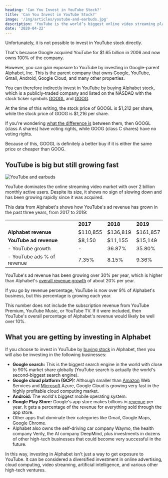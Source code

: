 ```yaml
---
heading: 'Can You Invest in YouTube Stock?'
title: 'Can You Invest in YouTube Stock?'
image: '/img/articles/youtube-and-earbuds.jpg'
description: 'YouTube is the world’s biggest online video streaming platform with over 2 billion users. You can gain exposure to YouTube by investing in Alphabet stock.'
date: '2020-04-22'
---
```


Unfortunately, it is not possible to invest in YouTube stock directly.

That's because Google acquired YouTube for $1.65 billion in 2006 and now owns 100% of the company.

However, you can gain exposure to YouTube by investing in Google-parent Alphabet, Inc. This is the parent company that owns Google, YouTube, Gmail, Android, Google Cloud, and many other properties.

You can therefore indirectly invest in YouTube by buying Alphabet stock, which is a publicly-traded company and listed on the NASDAQ with the stock ticker symbols [GOOGL](/stocks/googl/) and [GOOG](/stocks/goog/).

At the time of this writing, the stock price of GOOGL is $1,212 per share, while the stock price of GOOG is $1,216 per share.

If you're wondering [what the difference is](/goog-vs-googl-stock/) between them, then GOOGL (class A shares) have voting rights, while GOOG (class C shares) have no voting rights.

Because of this, GOOGL is definitely a better buy if it is either the same price or cheaper than GOOG.

## YouTube is big but still growing fast

<img
	src="/img/articles/youtube-and-earbuds.jpg"
	alt="YouTube and earbuds"
	width={1200}
	height={630}
/>

YouTube dominates the online streaming video market with over 2 billion monthly active users. Despite its size, it shows no sign of slowing down and has been growing rapidly since it was acquired.

This data from Alphabet's <External url="https://abc.xyz/investor/static/pdf/2019Q4_alphabet_earnings_release.pdf?cache=79552b8" text="2019 annual report" /> shows how YouTube's ad revenue has grown in the past three years, from 2017 to 2019:

<table>
	<tbody>
		<tr>
			<td></td>
			<td>
				<strong>2017</strong>
			</td>
			<td>
				<strong>2018</strong>
			</td>
			<td>
				<strong>2019</strong>
			</td>
		</tr>
		<tr>
			<td>
				<strong>Alphabet revenue</strong>
			</td>
			<td>$110,855</td>
			<td>$136,819</td>
			<td>$161,857</td>
		</tr>
		<tr>
			<td>
				<strong>YouTube ad revenue</strong>
			</td>
			<td>$8,150</td>
			<td>$11,155</td>
			<td>$15,149</td>
		</tr>
		<tr>
			<td>- YouTube growth</td>
			<td>-</td>
			<td>36.87%</td>
			<td>35.80%</td>
		</tr>
		<tr>
			<td>- YouTube ads % of revenue</td>
			<td>7.35%</td>
			<td>8.15%</td>
			<td>9.36%</td>
		</tr>
	</tbody>
</table>

YouTube's ad revenue has been growing over 30% per year, which is higher than Alphabet's [overall revenue growth](/stocks/googl/financials/) of about 20% per year.

If you go by revenue percentage, YouTube is now over 9% of Alphabet's business, but this percentage is growing each year.

This number does not include the subscription revenue from YouTube Premium, YouTube Music, or YouTube TV. If it were included, then YouTube's overall percentage of Alphabet's revenue would likely be well over 10%.

## What you are getting by investing in Alphabet

If you choose to invest in YouTube by [buying stock](/how-to-buy-stocks-online/) in Alphabet, then you will also be investing in the following businesses:

-  **Google search:** This is the biggest search engine in the world with close to 90% market share globally (YouTube search is actually the world's second-biggest search engine).
-  **Google cloud platform (GCP):** Although smaller than [Amazon](/stocks/amzn/) Web Services and [Microsoft](/stocks/msft/) Azure, Google Cloud is growing very fast in the highly profitable cloud computing market.
-  **Android:** The world's biggest mobile operating system.
-  **Google Play Store:** Google's app store makes billions in [revenue](/term/revenue/) per year. It gets a percentage of the revenue for everything sold through the app store.
-  Other apps that dominate their categories like Gmail, Google Maps, Google Chrome.
-  Alphabet also owns the self-driving car company Waymo, the health company Verily, the AI company DeepMind, plus investments in dozens of other high-tech businesses that could become very successful in the future.

In this way, investing in Alphabet isn't just a way to get exposure to YouTube. It can be considered a diversified investment in online advertising, cloud computing, video streaming, artificial intelligence, and various other high-tech ventures.
